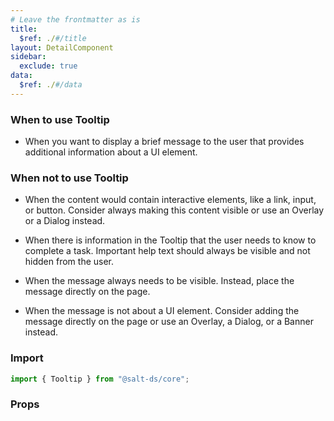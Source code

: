```yaml
---
# Leave the frontmatter as is
title:
  $ref: ./#/title
layout: DetailComponent
sidebar:
  exclude: true
data:
  $ref: ./#/data
---
```


### When to use Tooltip

- When you want to display a brief message to the user that provides additional information about a UI element.

### When not to use Tooltip

- When the content would contain interactive elements, like a link, input, or button. Consider always making this content visible or use an Overlay or a Dialog instead.

- When there is information in the Tooltip that the user needs to know to complete a task. Important help text should always be visible and not hidden from the user.

- When the message always needs to be visible. Instead, place the message directly on the page.

- When the message is not about a UI element. Consider adding the message directly on the page or use an Overlay, a Dialog, or a Banner instead.

### Import

```js
import { Tooltip } from "@salt-ds/core";
```

### Props

<PropsTable packageName="core" componentName="Tooltip" />
